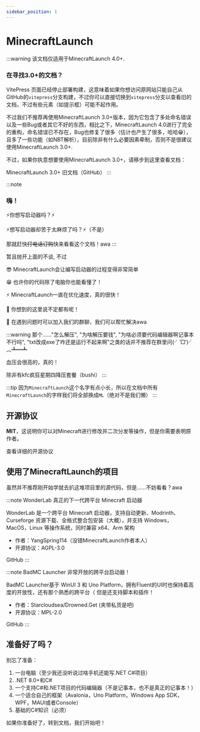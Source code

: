 ```yaml
---
sidebar_position: 1
---
```



# MinecraftLaunch

:::warning
该文档仅适用于MinecraftLaunch 4.0+\.

### 在寻找3.0+的文档？

VitePress 页面已经停止部署构建，这意味着如果你想访问原网站只能自己从GitHub的`vitepress`分支构建，不过你可以直接切换到`vitepress`分支以查看旧的文档，不过有些元素（如提示框）可能不起作用。

不过我们不推荐再使用MinecraftLaunch 3.0+版本，因为它包含了多处命名错误以及一些Bug或者其它不好的东西，相比之下，MinecraftLaunch 4.0进行了完全的重构，命名错误已不存在，Bug也修复了很多（估计也产生了很多，哈哈😁），且多了一些功能（如NBT解析），目前除非有什么必要因素牵制，否则不是很建议使用MinecraftLaunch 3.0+.

不过，如果你执意想要使用MinecraftLaunch 3.0+，请移步到这里查看文档：
<Link className="button button--secondary button--lg" to="https://github.com/Blessing-Studio/blessing-studio.github.io/tree/vitepress/docs" style={{ height: 47, marginBottom: 20}}>
    MinecraftLaunch 3.0+ 旧文档（GitHub）
</Link>
:::



:::note
### 嗨！

⚡️你想写启动器吗？⚡️

⚡️想写启动器却苦于太麻烦了吗？⚡️（不是）

那就赶快~~打电话订购~~快来看看这个文档！awa
:::

暂且抛开上面的不谈, 不过

😎 MinecraftLaunch会让编写启动器的过程变得非常简单

😁 也许你的代码除了电脑你也能看懂了！

⚡️ MinecraftLaunch一直在优化速度，真的很快！

🤯 你想到的这里说不定都有呢！

🤔 在遇到问题时可以加入我们的群聊，我们可以帮忙解决awa

:::warning
那个......"怎么解压", "为啥解压要钱", "为啥必须要代码编辑器啊记事本不行吗", "txt改成exe了咋还是运行不起来啊"之类的话并不推荐在群里问(╯‵□′)╯︵┻━┻

血压会很高的，真的！

除非有kfc疯狂星期四降压套餐（bushi）
:::

:::tip
因为`MinecraftLaunch`这个名字有点小长，所以在文档中所有`MinecraftLaunch`的字样我们将全部换成`ML`（绝对不是我们懒）
:::

## 开源协议

**MIT**，这说明你可以对Minecraft进行修改并二次分发等操作，但是你需要表明原作者。

<Link className="button button--primary button--lg" to="https://github.com/Blessing-Studio/license" style={{ height: 47, marginBottom: 20}}>
    查看详细的开源协议
</Link>

## 使用了MinecraftLaunch的项目

虽然并不推荐刚开始学就去扒这堆项目里的源代码，但是......不妨看看？awa


:::note WonderLab
真正的下一代跨平台 Minecraft 启动器

WonderLab 是一个跨平台 Minecraft 启动器，支持自动更新、Modrinth、Curseforge 资源下载、全格式整合包安装（大概），并支持 Windows，MacOS，Linux 等操作系统，同时兼容 x64、Arm 架构

- 作者：YangSpring114（没错MinecraftLaunch作者本人）
- 开源协议：AGPL-3.0
<Link className="button button--secondary button--lg" to="https://github.com/Blessing-Studio/WonderLab.Override" style={{ height: 47, marginBottom: 20}}>
    GitHub
</Link>
:::

:::note BadMC Launcher
非常开放的跨平台启动器！

BadMC Launcher基于 WinUI 3 和 Uno Platform，拥有Fluent的UI时也保持着高度的开放性，还有那个熟悉的跨平台（
但是还支持脚本和插件！

- 作者：Starcloudsea/Drowned.Get (夹带私货是吧)
- 开源协议：MPL-2.0
<Link className="button button--secondary button--lg" to="https://github.com/BadBC-Studio/BadMC_Launcher" style={{ height: 47, marginBottom: 20}}>
    GitHub
</Link>
:::

## 准备好了吗？

别忘了准备：

1. 一台电脑（至少我还没听说过啥手机还能写.NET C#项目）
2. .NET 8.0+和C#
3. 一个支持C#和.NET项目的代码编辑器（不是记事本，也不是真正的记事本！）
4. 一个适合自己的框架（Avalonia，Uno Platform，Windows App SDK，WPF，MAUI或者Console）
5. 基础的C#知识（必须）

如果你准备好了，转到文档，我们开始吧！
